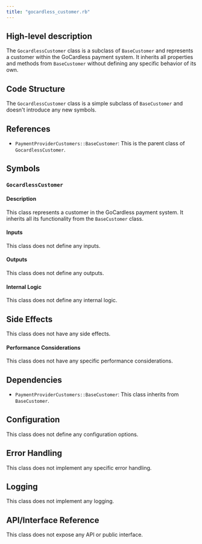 ```yaml
---
title: "gocardless_customer.rb"
---
```


## High-level description
The `GocardlessCustomer` class is a subclass of `BaseCustomer` and represents a customer within the GoCardless payment system. It inherits all properties and methods from `BaseCustomer` without defining any specific behavior of its own.

## Code Structure
The `GocardlessCustomer` class is a simple subclass of `BaseCustomer` and doesn't introduce any new symbols.

## References
- `PaymentProviderCustomers::BaseCustomer`: This is the parent class of `GocardlessCustomer`.

## Symbols
### `GocardlessCustomer`
#### Description
This class represents a customer in the GoCardless payment system. It inherits all its functionality from the `BaseCustomer` class.

#### Inputs
This class does not define any inputs.

#### Outputs
This class does not define any outputs.

#### Internal Logic
This class does not define any internal logic.

## Side Effects
This class does not have any side effects.

#### Performance Considerations
This class does not have any specific performance considerations.

## Dependencies
- `PaymentProviderCustomers::BaseCustomer`: This class inherits from `BaseCustomer`.

## Configuration
This class does not define any configuration options.

## Error Handling
This class does not implement any specific error handling.

## Logging
This class does not implement any logging.

## API/Interface Reference
This class does not expose any API or public interface.
